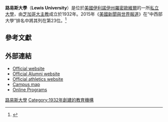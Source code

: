 {{Infobox University
|name = Lewis University
|image_name =
|motto = {{lang|la|Signum Fidei}} （英語：Sign of Faith）
|colors = Red and White
|endowment = $48,001,340
|affiliation = [[羅馬天主教|羅馬天主教]]<br />
|established = 1932
|president = Br. James Gaffney
|city = [[羅密歐維爾_(伊利諾伊州)|羅密歐維爾]]
|state = [[伊利諾伊州|伊利諾伊州]]
|country = [[美國|美國]]
|undergrad = 4,613
|postgrad = 1,960
|faculty = 200（全職）
|campus = 郊區
|athletics = [[NCAA|NCAA]] Division II – [[Great_Lakes_Valley_Conference|GLVC]]，[[Midwestern_Intercollegiate_Volleyball_Association|MIVA]]
|nickname = [http://www.lewisflyers.com/ Flyers / Lady Flyers]
|free_label = 報紙
|free = 《The Lewis Flyer》
|affiliations =  [[Association_of_Catholic_Colleges_and_Universities|ACCU]]<br>[[Council_of_Independent_Colleges|CIC]]<br>[[National_Association_of_Independent_Colleges_and_Universities|NAICU]]
|website = {{URL|http://www.lewisu.edu/}}
}}

'''路易斯大學'''（'''Lewis University'''）是位於[[美國|美國]][[伊利諾伊州|伊利諾伊州]][[羅密歐維爾_(伊利諾伊州)|羅密歐維爾]]的一所[[私立大學|私立大學]]，由[[天主教芝加哥總教區|芝加哥大主教]]成立於1932年。2015年《[[美國新聞與世界報道|美國新聞與世界報道]]》在“中西部大學”排名中將其列在第23位。<ref>{{cite web|title=Lewis University|url=http://colleges.usnews.rankingsandreviews.com/best-colleges/lewis-university-1707|publisher=U.S. News and World Report|accessdate=2015-03-08|archive-date=2015-03-17|archive-url=https://web.archive.org/web/20150317113507/http://colleges.usnews.rankingsandreviews.com/best-colleges/lewis-university-1707|dead-url=no}}</ref>

==參考文獻==
{{Reflist|30em}}

==外部連結==
* [http://www.lewisu.edu Official website] {{Wayback|url=http://www.lewisu.edu/ |date=20121003115101 }}
* [http://www.alumni.lewisu.edu Official Alumni website] {{Wayback|url=http://www.alumni.lewisu.edu/ |date=20220203024039 }}
* [https://web.archive.org/web/20080807113808/http://www.lewisflyers.collegesports.com/ Official athletics website]
* [http://www.lewisu.edu/campuses/romeoville/maincampusmap.htm Campus map] {{Wayback|url=http://www.lewisu.edu/campuses/romeoville/maincampusmap.htm |date=20210801015152 }}
* [http://online.lewisu.edu/ Online Programs] {{Wayback|url=http://online.lewisu.edu/ |date=20210614171000 }}

{{芝加哥大都會區的學院和大學}}

[[Category:路易斯大學|]]
[[Category:1932年創建的教育機構|Category:1932年創建的教育機構]]